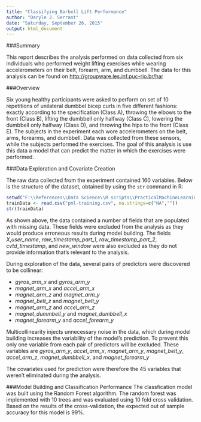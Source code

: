 ```yaml
---
title: "Classifying Barbell Lift Performance"
author: "Daryle J. Serrant"
date: "Saturday, September 26, 2015"
output: html_document
---
```


###Summary

This report describes the analysis performed on data collected from six individuals who performed
weight lifting exercises while wearing accelerometers on their belt, forearm, arm, and dumbbell.
The data for this analysis can be found on <http://groupware.les.inf.puc-rio.br/har>

###Overview

Six young healthy participants were asked to perform on set of 10 repetitions of unilateral dumbbel bicep curls in five different fashions: exactly according to the specification (Class A), throwing the elbows to the front (Class B), lifting the dumbbell only halfway (Class C), lowering the dumbbell only
halfway (Class D), and throwing the hips to the front (Class E). The subjects in the experiment each wore accelerometers on the belt, arms, forearms, and dumbbell. Data was collected from these sensors, while the subjects performed the exercises. The goal of this analysis is use this data a model that can predict the matter in which the exercises were performed.

###Data Exploration and Covariate Creation

The raw data collected from the experiment contained 160 variables. Below is the structure of the dataset, obtained by using the `str` command in R:

```r
setwd("F:\\References\\Data Science\\R scripts\\PracticalMachineLearning")
trainData <- read.csv("pml-training.csv", na.strings=c("NA",""))
str(trainData)
```

As shown above, the data contained a number of fields that are populated with missing data. These fields were excluded from the analysis as they would produce erroneous results during model building.
The fields *X*,*user_name*, *raw_timestamp_part_1*, *raw_timestamp_part_2*, *cvtd_timestamp*, and *new_window* were also excluded as they do not provide information that's relevant to the analysis.

During exploration of the data, several pairs of predictors were discovered to be collinear:

* *gyros_arm_x* and *gyros_arm_y*
* *magnet_arm_x* and *accel_arm_x*
* *magnet_arm_z* and *magnet_arm_y*
* *magnet_belt_z* and *magnet_belt_y*
* *magnet_arm_z* and *accel_arm_z*
* *magnet_dummbell_y* and *magnet_dumbbell_x*
* *magnet_forearm_y* and *accel_forearm_y*

Multicollinearity injects unnecessary noise in the data, which during model building increases the 
variability of the model's prediction. To prevent this only one variable from each pair of predictors
will be excluded. These variables are *gyros_arm_y*, *accel_arm_x*, *magnet_arm_y*, *magnet_belt_y*, *accel_arm_z*, *magnet_dumbbell_x*, and *magnet_forearm_y*

The covariates used for prediction were therefore the 45 variables that weren't eliminated during the analysis.

###Model Building and Classification Performance
The classfication model was built using the Random Forest algorithm. The random forest was implemented with 10 trees and was evaluated using 10 fold cross validation. Based on the results of the cross-validation, the expected out of sample accuracy for this model is 99%.